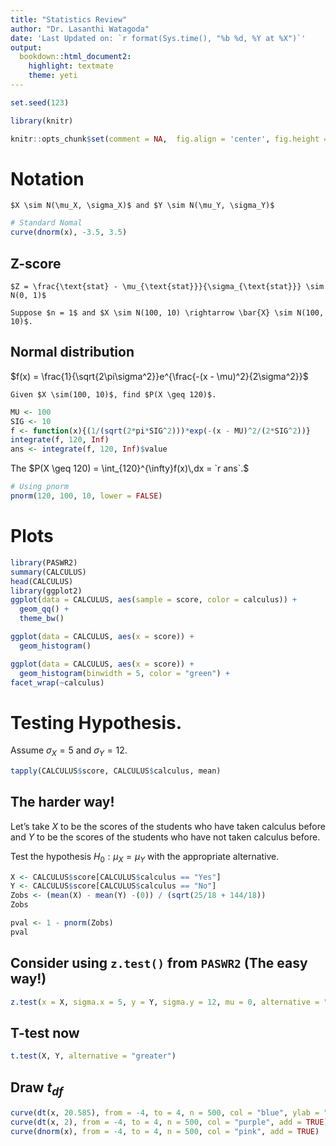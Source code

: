 ```yaml
---
title: "Statistics Review"
author: "Dr. Lasanthi Watagoda"
date: 'Last Updated on: `r format(Sys.time(), "%b %d, %Y at %X")`'
output:
  bookdown::html_document2:
    highlight: textmate
    theme: yeti
---
```


```r

set.seed(123)

library(knitr)

knitr::opts_chunk$set(comment = NA,  fig.align = 'center', fig.height = 5, fig.width = 5, warning = FALSE, message = FALSE, tidy.opts=list(blank = TRUE, width.cutoff= 75))

```

# Notation

```definition
$X \sim N(\mu_X, \sigma_X)$ and $Y \sim N(\mu_Y, \sigma_Y)$
```

```r
# Standard Nomal
curve(dnorm(x), -3.5, 3.5)
```

## Z-score

```definition

$Z = \frac{\text{stat} - \mu_{\text{stat}}}{\sigma_{\text{stat}}} \sim N(0, 1)$
```

```example
Suppose $n = 1$ and $X \sim N(100, 10) \rightarrow \bar{X} \sim N(100, 10)$.
```

## Normal distribution

$f(x) = \frac{1}{\sqrt{2\pi\sigma^2}}e^{\frac{-(x - \mu)^2}{2\sigma^2}}$

```example
Given $X \sim(100, 10)$, find $P(X \geq 120)$.
```

```r
MU <- 100
SIG <- 10
f <- function(x){(1/(sqrt(2*pi*SIG^2)))*exp(-(x - MU)^2/(2*SIG^2))}
integrate(f, 120, Inf)
ans <- integrate(f, 120, Inf)$value
```

The $P(X \geq 120) = \int_{120}^{\infty}f(x)\,dx = `r ans`.$

```r
# Using pnorm
pnorm(120, 100, 10, lower = FALSE)
```

# Plots

```r
library(PASWR2)
summary(CALCULUS)
head(CALCULUS)
library(ggplot2)
ggplot(data = CALCULUS, aes(sample = score, color = calculus)) + 
  geom_qq() + 
  theme_bw()
```



```r
ggplot(data = CALCULUS, aes(x = score)) + 
  geom_histogram() 

```

```r
ggplot(data = CALCULUS, aes(x = score)) + 
  geom_histogram(binwidth = 5, color = "green") + 
facet_wrap(~calculus)
```


# Testing Hypothesis.

Assume $\sigma_X = 5$ and $\sigma_Y=12$.



<!-- # TidyVerse
#library(dplyr)
#CALCULUS %>%
#  group_by(calculus) %>%
#  summarize(MeanScore = mean(score))
# sigX = 5, sigY = 12 -->




```r

tapply(CALCULUS$score, CALCULUS$calculus, mean)

```


## The harder way!

Let's take $X$ to be the scores of the students who have taken calculus before and $Y$ to be the scores of the students who have not taken calculus before.

Test the hypothesis $H_0: \mu_X = \mu_Y$ with the appropriate alternative.

```r
X <- CALCULUS$score[CALCULUS$calculus == "Yes"]
Y <- CALCULUS$score[CALCULUS$calculus == "No"]
Zobs <- (mean(X) - mean(Y) -(0)) / (sqrt(25/18 + 144/18))
Zobs

pval <- 1 - pnorm(Zobs)
pval
```

## Consider using `z.test()` from `PASWR2` (The easy way!)

```r
z.test(x = X, sigma.x = 5, y = Y, sigma.y = 12, mu = 0, alternative = "greater")
```

## T-test now

```r
t.test(X, Y, alternative = "greater")

```
<!--
# Discuss: Why is the alternative "less" now...
t.test(score ~ calculus, data = CALCULUS, alternative = "less")
-->

## Draw $t_{df}$

```r
curve(dt(x, 20.585), from = -4, to = 4, n = 500, col = "blue", ylab = "")
curve(dt(x, 2), from = -4, to = 4, n = 500, col = "purple", add = TRUE)
curve(dnorm(x), from = -4, to = 4, n = 500, col = "pink", add = TRUE)
```











<!--
## Randomization test

#### Distribute Cards and go through example before this code {-}

```r
obsDIFF <- diff(tapply(CALCULUS$score, CALCULUS$calculus, mean))
obsDIFF
R <- 1000
TS <- numeric(R)
set.seed(123)
for(i in 1:R){
  index <- sample(length(CALCULUS$score), 18, replace = FALSE)
  TS[i] <- mean(CALCULUS$score[index]) - mean(CALCULUS$score[-index])
}
pvalue <- (sum(TS >= obsDIFF) + 1)/(R + 1)
pvalue
```

## Another approach using the standardized t

```r
obsDIFF <- t.test(score ~ calculus, data = CALCULUS, alternative = "less")$stat
obsDIFF
R <- 1000
TS <- numeric(R)
set.seed(123)
for(i in 1:R){
  TS[i] <- t.test(score ~ sample(calculus), data = CALCULUS, alternative = "less")$stat
}
pvalue <- (sum(TS <= obsDIFF) + 1)/(R + 1)
pvalue
```

## What about a Confidence Interval? --- Bootstrap
**Key concept sample with replacement!**

```r
R <- 1000
TS <- numeric(R)
set.seed(123)
for(i in 1:R){
  xbar1 <- mean(sample(X, 18, replace = TRUE))
  xbar2 <- mean(sample(Y, 18, replace = TRUE))
  TS[i] <- xbar1 - xbar2
}
hist(TS, breaks = "Scott")
# With ggplot2 (note have to pass Data Frame)
DF <- data.frame(x = TS)
library(ggplot2)
ggplot(data = DF, aes(x = x)) + 
  geom_density(fill = "purple", alpha = 0.2) + 
  theme_bw()
#
CI <- quantile(TS, probs = c(0.025, 0.975))  # 95% Percentile Boostrap CI
CI 
#
p <- ggplot(data = DF, aes(x = x, y = ..density..)) + 
  geom_density(fill = "red", alpha = 0.8) + 
  theme_bw()
x.dens <- density(TS)
df.dens <- data.frame(x = x.dens$x, y = x.dens$y)
p + geom_area(data = subset(df.dens, x >= CI[1] & x <= CI[2]), aes(x = x, y = y), fill = "blue", alpha = .3)
```

## Simple Linear Regression

```r
library(ggvis)
ggvis(data = GRADES, x = ~sat, y = ~gpa) %>% 
  layer_points() %>% 
  layer_model_predictions(model = "lm", formula = gpa ~ sat)
```

```r
slr.mod <- lm(gpa ~ sat, data = GRADES)
summary(slr.mod)
par(mfrow = c(2, 2))
plot(slr.mod)
par(mfrow = c(1, 1))
```

-->